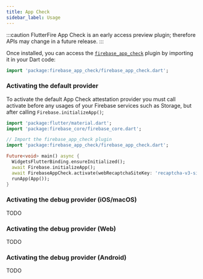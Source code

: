 ```yaml
---
title: App Check
sidebar_label: Usage
---
```


:::caution
FlutterFire App Check is an early access preview plugin; therefore APIs may change in a future release.
:::

Once installed, you can access the [`firebase_app_check`](!firebase_app_check) plugin by importing
it in your Dart code:

```dart
import 'package:firebase_app_check/firebase_app_check.dart';
```


### Activating the default provider

To activate the default App Check attestation provider you must call activate before any usages of your Firebase
services such as Storage, but after calling `Firebase.initializeApp()`;

```dart {10} title="lib/main.dart"
import 'package:flutter/material.dart';
import 'package:firebase_core/firebase_core.dart';

// Import the firebase_app_check plugin
import 'package:firebase_app_check/firebase_app_check.dart';

Future<void> main() async {
  WidgetsFlutterBinding.ensureInitialized();
  await Firebase.initializeApp();
  await FirebaseAppCheck.activate(webRecaptchaSiteKey: 'recaptcha-v3-site-key');
  runApp(App());
}
```

### Activating the debug provider (iOS/macOS)

TODO

### Activating the debug provider (Web)

TODO

### Activating the debug provider (Android)

TODO

